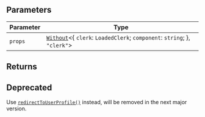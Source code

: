 ## Parameters

| Parameter | Type                                                                                                                 |
| --------- | -------------------------------------------------------------------------------------------------------------------- |
| `props`   | [`Without`](../../types/type-aliases/without.mdx)\<\{ `clerk`: `LoadedClerk`; `component`: `string`; \}, `"clerk"`\> |

## Returns

## Deprecated

Use [`redirectToUserProfile()`](/docs/references/javascript/clerk/redirect-methods#redirect-to-user-profile) instead, will be removed in the next major version.
